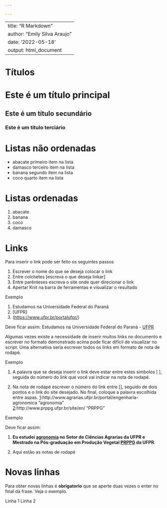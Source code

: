 ---

---

---
title: "R Markdown"
author: "Emily Silva Araujo"
date: '2022-05-18'
output: html_document
---

# Títulos

# Este é um título principal

## Este é um título secundário

### Este é um título terciário

# Listas não ordenadas

-   abacate primeiro item na lista
-   damasco terceiro item na lista
-   banana segundo item na lista
-   coco quarto item na lista

# Listas ordenadas

1.  abacate
2.  banana
3.  coco
4.  damasco

# Links

Para inserir o link pode ser feito os seguintes passos

1)  Escrever o nome do que se deseja colocar o link
2)  Entre colchetes [escreva o que deseja linkar]
3)  Entre parênteses escreva o site onde quer direcionar o link
4)  Apertar Knit na barra de ferramentas e visualizar o resultado

Exemplo

1)  Estudamos na Universidade Federal do Paraná 
2)  [UFPR]
3)  (<https://www.ufpr.br/portalufpr/>)

Deve ficar assim: Estudamos na Universidade Federal do Paraná -  [UFPR](https://www.ufpr.br/portalufpr/)

Algumas vezes existe a necessidade de inserir muitos links no documento e escrever no formato demonstrado acima pode ficar difícil de visualizar no script. Uma alternativa seria escrever todos os links em formato de nota de rodapé.


Exemplo  


1)  A palavra que se deseja inserir o link deve estar entre estes simbolos [ ], seguida do número do link que você vai indicar na nota de rodapé.

2)  Na nota de rodapé escrever o número do link entre [], seguido de dois pontos e o link do site desejado. No final, coloque a palavra escolhida entre aspas. 
[1]:http://www.agrarias.ufpr.br/portal/engenharia-agronomica "agronomia"  
[2]:http://www.prppg.ufpr.br/site/en/ "PRPPG"

Exemplo

Deve ficar assim:  

1)  **Eu estudei [agronomia][1] no Setor de Ciências Agrarias da UFPR e Mestrado na Pós-graduação em Produção Vegetal [PRPPG][2] da UFPR**.

2)  Aqui estão as notas de rodapé

[1]:http://www.agrarias.ufpr.br/portal/engenharia-agronomica "agronomia"  
[2]:http://www.prppg.ufpr.br/site/en/ "PRPPG"

# Novas linhas

Para obter novas linhas é **obrigatorio** que se aperte duas vezes o enter no final da frase. Veja o exemplo.

Linha 1
Linha 2

